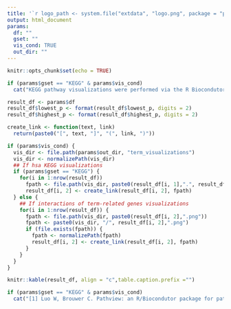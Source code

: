 ```yaml
---
title: '`r logo_path <- system.file("extdata", "logo.png", package = "pathfindR"); knitr::opts_chunk$set(out.width="15%"); knitr::include_graphics(logo_path)` pathfindR - All Enriched Terms - `r params$gset`' 
output: html_document
params:
  df: ""
  gset: ""
  vis_cond: TRUE
  out_dir: ""
---
```


```r
knitr::opts_chunk$set(echo = TRUE)
```

```r
if (params$gset == "KEGG" & params$vis_cond)
  cat("KEGG pathway visualizations were performed via the R Biocondutor package __pathview__ [1].\n")
```


```r
result_df <- params$df
result_df$lowest_p <- format(result_df$lowest_p, digits = 2)
result_df$highest_p <- format(result_df$highest_p, digits = 2)

create_link <- function(text, link)
  return(paste0("[", text, "]", "(", link, ")"))

if (params$vis_cond) {
  vis_dir <- file.path(params$out_dir, "term_visualizations")
  vis_dir <- normalizePath(vis_dir)
  ## If hsa KEGG visualizations
  if (params$gset == "KEGG") {
    for(i in 1:nrow(result_df))
      fpath <- file.path(vis_dir, paste0(result_df[i, 1],".", result_df[i, 2],".png")) 
      result_df[i, 2] <- create_link(result_df[i, 2], fpath)
  } else {
    ## If interactions of term-related genes visualizations
    for(i in 1:nrow(result_df)) {
      fpath <- file.path(vis_dir, paste0(result_df[i, 2],".png"))
      fpath <- paste0(vis_dir, "/", result_df[i, 2],".png")
      if (file.exists(fpath)) {
        fpath <- normalizePath(fpath)
        result_df[i, 2] <- create_link(result_df[i, 2], fpath)
      }
    }
  }
}

knitr::kable(result_df, align = "c",table.caption.prefix ="")
```


```r
if (params$gset == "KEGG" & params$vis_cond)
  cat("[1] Luo W, Brouwer C. Pathview: an R/Biocondutor package for pathway-based data integration and visualization. Bioinformatics, 2013, 29(14):1830-1831, doi: 10.1093/bioinformatics/btt285")
```

